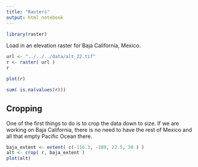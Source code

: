 ```yaml
---
title: "Rasters"
output: html_notebook
---
```


```r
library(raster)
```




Load in an elevation raster for Baja California, Mexico.

```r
url <- "../../../data/alt_22.tif"
r <- raster( url )
r
```

```r
plot(r)
```





```r
sum( is.na(values(r)))
```

## Cropping

One of the first things to do is to crop the data down to size.  If we are working on Baja California, there is no need to have the rest of Mexico and all that empty Pacific Ocean there.

```r
baja_extent <- extent( c(-116.3, -109, 22.5, 30 ) )
alt <- crop( r, baja_extent )
plot(alt)
```





























